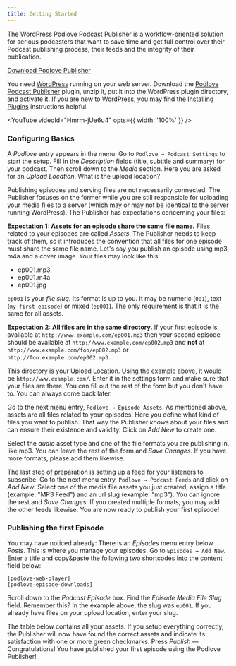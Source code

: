 ```yaml
---
title: Getting Started
---
```



The WordPress Podlove Podcast Publisher is a workflow-oriented solution for serious podcasters that want to save time and get full control over their Podcast publishing process, their feeds and the integrity of their publication.

<div style={{ textAlign: "center" }}>
  <a href="http://wordpress.org/extend/plugins/podlove-podcasting-plugin-for-wordpress/" class="button button--outline button--secondary button--lg" style={{margin: "15px auto"}}>Download Podlove Publisher</a>
</div>

You need [WordPress][1] running on your web server. Download the [Podlove Podcast Publisher][2] plugin, unzip it, put it into the WordPress plugin directory, and activate it. If you are new to WordPress, you may find the [Installing Plugins][3] instructions helpful.

<YouTube videoId="Hmrm-jUe6u4" opts={{ width: '100%' }} />

### Configuring Basics

A *Podlove* entry appears in the menu. Go to `Podlove → Podcast Settings` to start the setup. Fill in the *Description* fields (title, subtitle and summary) for your podcast. Then scroll down to the *Media* section. Here you are asked for an *Upload Location*. What is the upload location?

Publishing episodes and serving files are not necessarily connected. The Publisher focuses on the former while you are still responsible for uploading your media files to a server (which may or may not be identical to the server running WordPress). The Publisher has expectations concerning your files:

**Expectation 1: Assets for an episode share the same file name.** Files related to your episodes are called *Assets*. The Publisher needs to keep track of them, so it introduces the convention that all files for one episode must share the same file name. Let's say you publish an episode using mp3, m4a and a cover image. Your files may look like this:

- ep001.mp3
- ep001.m4a
- ep001.jpg

`ep001` is your *file slug*. Its format is up to you. It may be numeric (`001`), text (`my-first-episode`) or mixed (`ep001`). The only requirement is that it is the same for all assets.

**Expectation 2: All files are in the same directory.** If your first episode is available at `http://www.example.com/ep001.mp3` then your second episode should be available at `http://www.example.com/ep002.mp3` and **not** at `http://www.example.com/foo/ep002.mp3` or `http://foo.example.com/ep002.mp3`.

This directory is your Upload Location. Using the example above, it would be `http://www.example.com/`. Enter it in the settings form and make sure that your files are there. You can fill out the rest of the form but you don't have to. You can always come back later.

Go to the next menu entry, `Podlove → Episode Assets`. As mentioned above, assets are all files related to your episodes. Here you define what kind of files you want to publish. That way the Publisher *knows* about your files and can ensure their existence and validity. Click on *Add New* to create one.

Select the *audio* asset type and one of the file formats you are publishing in, like mp3. You can leave the rest of the form and *Save Changes*. If you have more formats, please add them likewise.

The last step of preparation is setting up a feed for your listeners to subscribe. Go to the next menu entry, `Podlove → Podcast Feeds` and click on *Add New*. Select one of the media file assets you just created, assign a title (example: "MP3 Feed") and an url slug (example: "mp3"). You can ignore the rest and *Save Changes*. If you created multiple formats, you may add the other feeds likewise. You are now ready to publish your first episode!

### Publishing the first Episode

You may have noticed already: There is an *Episodes* menu entry below *Posts*. This is where you manage your episodes. Go to `Episodes → Add New`. Enter a title and copy&paste the following two shortcodes into the content field below:

```
[podlove-web-player]
[podlove-episode-downloads]
```

Scroll down to the *Podcast Episode* box. Find the _Episode Media File Slug_ field. Remember this? In the example above, the slug was `ep001`. If you already have files on your upload location, enter your slug.

The table below contains all your assets. If you setup everything correctly, the Publisher will now have found the correct assets and indicate its satisfaction with one or more green checkmarks. Press _Publish_ — Congratulations! You have published your first episode using the Podlove Publisher!

[1]:    http://wordpress.org/
[2]:    http://wordpress.org/plugins/podlove-podcasting-plugin-for-wordpress/
[3]:    http://codex.wordpress.org/Managing_Plugins#Installing_Plugins
